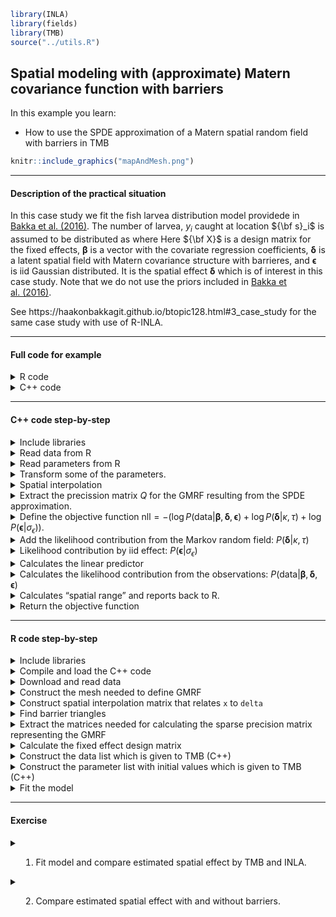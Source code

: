 ```r
library(INLA)
library(fields)
library(TMB)
source("../utils.R")
```


## **Spatial modeling with (approximate) Matern covariance function with barriers** 
In this example you learn:

* How to use the SPDE approximation of a Matern spatial random field with barriers in TMB

```r
knitr::include_graphics("mapAndMesh.png")
```

***
#### Description of the practical situation
In this case study we fit the fish larvea distribution model providede in
[Bakka et al. (2016)](https://www.researchgate.net/publication/306187253_Accounting_for_Physical_Barriers_in_Species_Distribution_Modeling_With_Non-Stationary_Spatial_Random_Effects). The number of larvea, $y_i$ caught at location ${\bf s}_i$ is assumed to be distributed as
\begin{align}
y_i \sim \text{Poisson}(\eta_i)
\end{align}
where
\begin{align}
\log \eta_i =  X \pmb{\beta} + \delta({\bf s}_i) + \epsilon_i.
\end{align}
Here ${\bf X}$ is a design matrix for the fixed effects, $\pmb{\beta}$ is a vector with the covariate regression coefficients, $\pmb{\delta}$ is a latent spatial field with Matern covariance structure with barrieres, and $\pmb{\epsilon}$ is iid Gaussian distributed. It is the spatial effect $\pmb{\delta}$ which is of interest in this case study. Note that we do not use the priors included in [Bakka et al. (2016)](https://www.researchgate.net/publication/306187253_Accounting_for_Physical_Barriers_in_Species_Distribution_Modeling_With_Non-Stationary_Spatial_Random_Effects). 


See https://haakonbakkagit.github.io/btopic128.html#3_case_study for the same case study with use of R-INLA.

***

#### Full code for example
<details> <summary> R code</summary>
```r
include_source("spdeBarrier.R", linesToInclud=c(1:999))
```
</details>
<details> <summary> C++ code</summary>
```r
include_source("spdeBarrier.cpp", linesToInclud=c(1:999))
```
</details>



***
#### C++ code step-by-step
<details>  
  <summary>Include libraries </summary>
```c++
  using namespace R_inla; // Includes SPDE-spesific functions, e.g. Q_spde()
  using namespace density; 
  using namespace Eigen; // Needed for utilisation of sparse matrices
```
</details>
<details>
  <summary>Read data from R</summary>
```c++
  DATA_VECTOR(y);      //The response
  DATA_STRUCT(spdeMatricesBarrier,spde_b); //Structure needed for the barrier procedure
  DATA_SPARSE_MATRIX(A);  //Matrix for interpolating points witin triangles
  DATA_VECTOR(c);      // Scaling of range
  DATA_MATRIX(X);         //Design matrix for fixed effects
```
</details>

<details>
  <summary>Read parameters from R</summary>
```c++
  PARAMETER_VECTOR(beta); //Regresion coefficients for intercept and covariates
  PARAMETER(log_tau); //log precision for spatial effect
  PARAMETER(log_kappa); //log spatial scale parameter in spatial effect
  PARAMETER(log_sigmaIID); //log standard deviation in iid effect
  PARAMETER_VECTOR(x); //Spatial effect
  PARAMETER_VECTOR(xiid);  //Iid effect
```
</details>

<details>
  <summary>Transform some of the parameters. </summary>
```c++
  Type tau = exp(log_tau);
  Type kappa = exp(log_kappa);
  Type sigmaIID = exp(log_sigmaIID);
```
</details>

<details>
  <summary>Spatial interpolation</summary>
```c++
  vector<Type> delta = (A*x)/tau;
```
* `x` is the value of the random field at the mesh nodes (see figure),
while `delta` is the value at the observation locations.
* We use `x` as our latent variable, to which the Laplace approximation is applied.
* `A` is a spatial interpolation matrix set up in R-INLA.
* Note in addition that `x` is "unscaled", i.e. its distribution does not depend on the precision paramater `tau`.
</details>

<details>
  <summary>Extract the precission matrix $Q$ for the GMRF resulting from the SPDE approximation. </summary>
```c++
  SparseMatrix<Type> Q;
  Q = Q_spde(spdeMatricesBarrier,kappa,c);
```
</details>

<details>
  <summary>Define the objective function 
  $\text{nll}=-\left(\log P(\text{data}|\pmb{\beta}, \pmb{\delta},\pmb{\epsilon}) + \log P(\pmb{\delta}|\kappa,\tau)+ \log P(\pmb{\epsilon}|\sigma_{\epsilon})\right)$. </summary>
```c++
  Type nll=0; //negative log-likelihood
```
</details>

<details>
  <summary>Add the likelihood contribution from the Markov random field: $P(\pmb{\delta}|\kappa,\tau)$ </summary>
```c++
  nll = GMRF(Q)(x);       
```

* `GMRF()` is part of the `density` namespace in TMB, and hence returns
  the *negative* log density of the multivariate normal density with
  precision matrix $Q$, evaluated at $x$.
* You may be surprised to find `GMRF(Q)(x)` instead of `GMRF(Q)(delta)` here. The reason is that we are working
internally with `x` instead of `delta` as noted above.
</details>


<details>
  <summary>Likelihood contribution by iid effect: $P(\pmb{\epsilon}|\sigma_{\epsilon})$ </summary>
```c++
  for(int i =0; i< y.size(); ++i){
    nll-= dnorm(xiid(i), Type(0), sigmaIID,true);
  }
```
</details>

<details>
  <summary>Calculates the linear predictor </summary>
```c++
  vector<Type> eta = exp(X*beta + delta + xiid);
```
</details>

<details>
  <summary>Calculates the likelihood contribution from the observations: $P(\pmb{\text{data}}|\pmb{\beta},\pmb{\delta},\pmb{\epsilon})$ </summary>
```c++
  for(int i=0; i<y.size(); i++){
    nll -= dpois(y(i), eta(i),true);
  }
```
</details>


<details>
  <summary>Calculates "spatial range" and reports back to R.  </summary>
```c++
  Type range = sqrt(8)/kappa;  //Distance at which correlation has dropped to 0.1, see p. 4 in Lindgren et al. (2011)
  ADREPORT(range);      // Report point estimate and SD to R
  ADREPORT(x);
```
</details>

<details>
<summary>Return the objective function </summary>
```c++
  return nll;
```
</details>

***

#### R code step-by-step
<details>  
  <summary>Include libraries</summary>
```r
  library(TMB)
  library(INLA)
  library(fields)
```
</details>

<details>  
  <summary>Compile and load the C++ code</summary>
```r
  compile("spdeBarrier.cpp")
  dyn.load("spdeBarrier")
```
</details>

<details>  
  <summary>Download and read data</summary>
```r
  download.file(url = "https://haakonbakka.bitbucket.io/data/WebSiteData-Archipelago.RData", destfile = "WebSiteData-Archipelago.RData")
  load(file = "WebSiteData-Archipelago.RData")
```
</details>

<details>  
  <summary>Construct the mesh needed to define GMRF</summary>
```r
  mesh = inla.mesh.2d(boundary = poly.water,
                      loc=cbind(df$locx, df$locy),
                      max.edge = c(1,5)*0.6,
                      cutoff = 0.06,
                      offset = c(0.6, 4.6))
```

* Familiarity with R-INLA is needed to understand this code.
</details>

<details>  
  <summary>Construct spatial interpolation matrix that relates `x` to `delta`</summary>
```r
  A = inla.spde.make.A(mesh, loc = cbind(df$locx, df$locy))
```
</details>

<details>  
  <summary>Find barrier triangles</summary>
```r
  tl = length(mesh$graph$tv[,1])
  posTri = matrix(0, tl, 2)
  for(t in 1:tl){
    temp = mesh$loc[mesh$graph$tv[t, ], ]
    posTri[t,] = colMeans(temp)[c(1,2)]
  }
  posTri = SpatialPoints(posTri)
  normal = unlist(over(poly.water, posTri, returnList=T))
  barrier.triangles = setdiff(1:tl, normal)
```
</details>





<details>  
  <summary>Extract the matrices needed for calculating the sparse precision matrix representing the GMRF</summary>
```r
  fem = INLA:::inla.barrier.fem(mesh = mesh, barrier.triangles = barrier.triangles)
  spdeMatricesBarrier = list(C0 = fem$C[[1]],C1 =fem$C[[2]] ,D0 = fem$D[[1]],D1 = fem$D[[2]],I = fem$I ) 
```
</details>

<details>  
  <summary> Calculate the fixed effect design matrix</summary>
```r
X <- model.matrix( ~ 1,
                   data = df) #No covariates
```
* Only intercept is used in this example.
</details>

<details>  
  <summary> Construct the data list which is given to TMB (C++)</summary>
```r
  data = list(y = df$y.smelt,
              A = A,
              spdeMatrices = spdeMatrices,
              spdeMatricesBarrier = spdeMatricesBarrier,
              barrier = 1,
              c = c(1,0.2),
              X = as.matrix(X)
  )
```
* Two data sources `c` and `spdeMatricesBarrier` are of speciall interest in this case study. The secound element in `c` provides the scaling factor of the range on land, and `spdeMatricesBarrier` provides the structures needed to use the barrier option in TMB.
</details>

<details>  
  <summary> Construct the parameter list with initial values which is given to TMB (C++)</summary>
```r
  par = list(beta = rep(0,dim(X)[2]),
             log_tau =1,
             log_kappa = -3,
             log_sigmaIID = -3,
             x = rep(0,mesh$n),
             xiid = rep(0,length(df$y.smelt)))
```

* Note that numerical minimization routines such as `nlminb` can be sensitive to the staring values for `log_tau` and `log_kappa`.
</details>

<details>  
  <summary> Fit the model</summary>
```r
  obj <- MakeADFun(data, par, random=c("x", "xiid"), DLL="spdeBarrier")
  opt <- nlminb(obj$par, obj$fn, obj$gr)
  rep = sdreport(obj)
```
</details>


***
#### Exercise

<details>  
  <summary> 1. Fit model and compare estimated spatial effect by TMB and INLA.</summary>
  
```r
  poly.barrier = inla.barrier.polygon(mesh, barrier.triangles)
  proj = inla.mesh.projector(mesh)
  latentFieldMAP = rep$par.random[names(rep$par.random)=="x"]/exp(rep$par.fixed[which(names(rep$par.fixed)=="log_tau")])
  image.plot(proj$x,proj$y, inla.mesh.project(proj, latentFieldMAP),col =  colorRampPalette(c("white","yellow", "red"))(12),
             xlab = 'Easting', ylab = 'Northing',
             main = "TMB: MAP estimate of spatial latent field",
             cex.lab = 1.1,cex.axis = 1.1, cex.main=1, cex.sub= 1.1)
  plot(poly.barrier, add=T, main = 'Stationary Model')
  contour(proj$x, proj$y,inla.mesh.project(proj, latentFieldMAP) ,add = T,labcex  = 1,cex = 1,nlevels = 5)
```
* Code to run model with R-INLA is given here: https://haakonbakkagit.github.io/btopic128.html#3_case_study.

  ![](spatialBarrierTMB.png){width=40%} ![](spatialBarrierINLA.png){width=40%}

</details>


<details>  
  <summary> 2. Compare estimated spatial effect with and without barriers.</summary>
  
```r

  data = list(y = df$y.smelt,
              A = A,
              spdeMatrices = spdeMatrices,
              spdeMatricesBarrier = spdeMatricesBarrier,
              barrier = 0, #Turn of barrier
              c = c(1,0.2),
              X = as.matrix(X)
  )
  obj <- MakeADFun(data, par, random=c("x", "xiid"), DLL="spdeBarrier")
  opt <- nlminb(obj$par, obj$fn, obj$gr)
  rep = sdreport(obj)
```
  ![](spatialBarrierTMB2.png){width=40%} ![](spatialTMB.png){width=40%}

</details>


